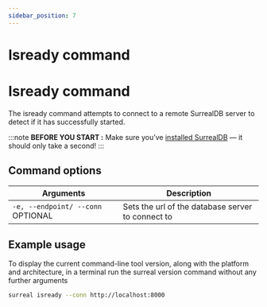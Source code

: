 ```yaml
---
sidebar_position: 7
---
```


# Isready command

# Isready command

The isready command attempts to connect to a remote SurrealDB server to detect if it has successfully started.

:::note
__BEFORE YOU START :__ Make sure you’ve [installed SurrealDB](/docs/surrealdb/installation/overview/) — it should only take a second!
:::

## Command options

<table>
    <thead>
        <tr>
            <th colspan="2" scope="col">Arguments</th>
            <th scope="col">Description</th>
        </tr>
    </thead>  
    <tbody>
        <tr>
            <td colspan="2" scope="row" data-label="Arguments">
                <code>-e, --endpoint/ --conn </code>
                <l className='grey'>OPTIONAL</l>
            </td>
            <td scope="row" data-label="Description">
        Sets the url of the database server to connect to
            </td>
        </tr>
    </tbody>
</table>


## Example usage
To display the current command-line tool version, along with the platform and architecture, in a terminal run the surreal version command without any further arguments

```bash 
surreal isready --conn http://localhost:8000
```